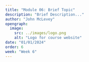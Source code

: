```yaml
---
title: "Module 06: Brief Topic"
description: "Brief Description..."
author: "John McLevey"
opengraph:
  image: 
    src: ../images/logo.png
    alt: "Logo for course website"
date: "01/01/2024"
order: 6
week: "Week 6"
---
```

